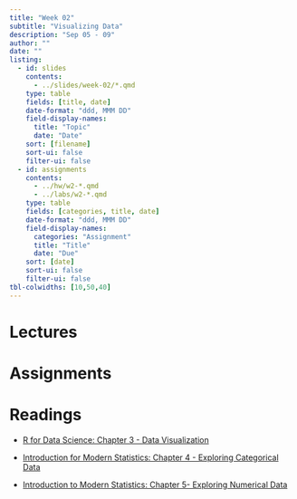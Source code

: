 ```yaml
---
title: "Week 02"
subtitle: "Visualizing Data"
description: "Sep 05 - 09"
author: ""
date: ""
listing:
  - id: slides
    contents:
      - ../slides/week-02/*.qmd
    type: table
    fields: [title, date]
    date-format: "ddd, MMM DD"
    field-display-names:
      title: "Topic"
      date: "Date"
    sort: [filename]
    sort-ui: false
    filter-ui: false
  - id: assignments
    contents:
      - ../hw/w2-*.qmd
      - ../labs/w2-*.qmd
    type: table
    fields: [categories, title, date]
    date-format: "ddd, MMM DD"
    field-display-names:
      categories: "Assignment"
      title: "Title"
      date: "Due"
    sort: [date]
    sort-ui: false
    filter-ui: false
tbl-colwidths: [10,50,40]
---
```


# Lectures

::: {#slides}
:::

# Assignments

::: {#assignments}
:::

# Readings

-   [R for Data Science: Chapter 3 - Data Visualization](https://r4ds.had.co.nz/data-visualisation.html)

-   [Introduction for Modern Statistics: Chapter 4 - Exploring Categorical Data](https://openintro-ims.netlify.app/explore-categorical.html)

-   [Introduction to Modern Statistics: Chapter 5- Exploring Numerical Data](https://openintro-ims.netlify.app/explore-numerical.html)
